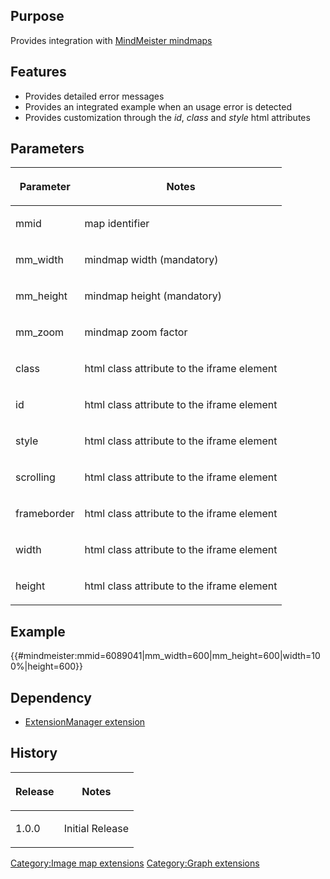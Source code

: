 {{Extension
|name        = MindMeister
|status      = stable
|type        = parser function
|author      = [[user:jldupont|Jean-Lou Dupont]]
|image       =
|version     = 1.0.0
|update      =
|mediawiki   = 1.11, 1.12
|download    = [http://mediawiki.googlecode.com/svn/tags/MindMeister/ SVN]
|readme      =
|changelog   = See SVN ($Id$)
|description = Provides integration with [http://www.mindmeister.com MindMeister mindmaps]
|parameters  =
|rights      =
|example     = [http://jldupont.com/Extension:MindMeister]
}}
== Purpose==
Provides integration with [http://www.mindmeister.com MindMeister mindmaps]

== Features ==
* Provides detailed error messages
* Provides an integrated example when an usage error is detected
* Provides customization through the ''id'', ''class'' and ''style'' html attributes 

== Parameters ==
{|class=datatable
! Parameter !! Notes
|-
| mmid || map identifier
|-
| mm_width || mindmap width (mandatory)
|-
| mm_height || mindmap height (mandatory)
|-
| mm_zoom || mindmap zoom factor
|-
| class   || html class attribute to the iframe element
|-
| id      || html class attribute to the iframe element
|-
| style   || html class attribute to the iframe element
|-
| scrolling || html class attribute to the iframe element
|-
| frameborder || html class attribute to the iframe element
|-
| width  || html class attribute to the iframe element
|-
| height || html class attribute to the iframe element
|}

== Example ==
{{#mindmeister:mmid=6089041|mm_width=600|mm_height=600|width=100%|height=600}}

== Dependency ==
* [[Extension:ExtensionManager|ExtensionManager extension]]

{{Pear|MindMeister}}

<!--requires [[Extension:VersaComment]] -->
<!--{{
[[{{FULLPAGENAMEE}}/Tests]]
}}-->

== History ==
{|class=datatable
! Release !! Notes
|-
| 1.0.0 || Initial Release
|}

[[Category:Image map extensions]]
[[Category:Graph extensions]]